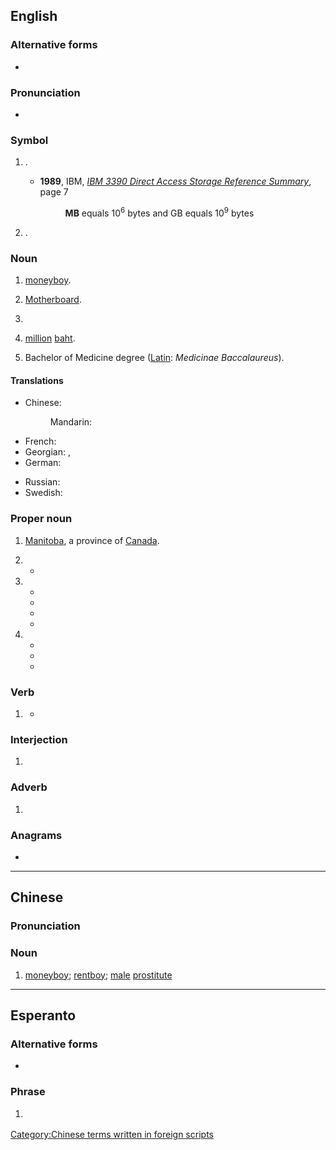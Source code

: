 {{also|Mb|mb'}}
{{character info|㎆}}

==English==

===Alternative forms===
* {{alter|en|mb||interjection, adverb}}

===Pronunciation===
* {{audio|en|En-au-MB.ogg|Audio (AU)}}

===Symbol===
{{en-symbol}}

# {{lb|en|computing|formal}} {{l|en|megabyte}} {{gloss|1,000 [[kilobyte]]s or 1,000,000 bytes}}.
#* '''1989''', IBM, ''[http://bitsavers.informatik.uni-stuttgart.de/pdf/ibm/dasd/reference_summary/GX26-4577-0_3390_Reference_Summary_Jun89.pdf IBM 3390 Direct Access Storage Reference Summary]'', page 7
#*: '''MB''' equals 10<sup>6</sup> bytes and GB equals 10<sup>9</sup> bytes
# {{lb|en|computing|informal}} {{l|en|mebibyte}} {{gloss|2<sup>10</sup> (1024) [[kibibytes]] or 2<sup>20</sup> (1,048,576) [[byte]]s}}.
#: {{syn|en|MiB}}

===Noun===
{{en-noun}}

# {{lb|en|China|slang}} [[moneyboy]].
# {{lb|en|computing}} [[motherboard|Motherboard]].
# {{lb|en|military|US}} {{initialism of|en|[[marine]] [[barracks]]}}
# {{lb|en|Thailand}} [[million]] [[baht]].
# Bachelor of Medicine degree ([[Latin]]: ''Medicinae Baccalaureus'').

====Translations====
{{trans-top|Bachelor of Medicine degree}}
{{trans-mid}}
{{trans-bottom}}

{{trans-top|moneyboy (Chinese slang)}}
* Chinese:
*: Mandarin: {{t+|cmn|MB|tr=MB}}
{{trans-mid}}
{{trans-bottom}}

{{trans-top|megabyte}}
* French: {{t+|fr|Mo}}
* Georgian: {{t|ka|მბაიტი}}, {{t|ka|მბ}}
* German: {{t|de|MB}}
{{trans-mid}}
* Russian: {{t+|ru|Мб}}
* Swedish: {{t+|sv|MB|c}}
{{trans-bottom}}

{{trans-top|motherboard}}
{{trans-mid}}
{{trans-bottom}}

===Proper noun===
{{en-proper noun}}

# [[Manitoba]], a province of [[Canada]].
#: {{coordinate terms|en|AB|BC|NB|NL|NS|NT|NU|ON|PE|QC|SK|YT}}
# {{initialism of|en|{{w|Myers–Briggs Type Indicator|Myers–Briggs}}}}
#* {{quote-newsgroup|en
|date=21 Jan 1997
|author=Steve Myers
|title=jung's 8 vs <b>MB</b>'s 16
|newsgroup=alt.psychology.personality
|url=https://groups.google.com/g/alt.psychology.personality/c/y2wUtY9QvAc/m/aUxFwnqqJ3gJ
|text=For example, Jung described one type as being introverted sensing. In<br><b>MB</b> terminology, this means that introverted sensing is dominant (ie<br>ISxJ types). What <b>MB</b> 'adds' is that this function is supported by<br>extraverted thinking or feeling as the auxiliary. The mapping between<br>the models is:
}}
# {{initialism of|en|Mercedes-Benz}}
#* {{quote-newsgroup|en
|date=4 Mar 1994
|author=Holger Spielmann
|title=*High* power cars -- Why
|newsgroup=rec.autos
|url=https://groups.google.com/g/rec.autos/c/Cx8tEjGDbrg/m/fsOhGbdm-vsJ
|text=And<br>for those of us with less $$$, one of the BMW 3-series or '''MB''' C class should<br>satisfy all needs. 
}}
#* {{quote-newsgroup|en
|date=13 Nov 1999
|author=Joseph Vogt
|title=Only Mercedes antifreeze in '''MB''' cars?
|newsgroup=alt.auto.mercedes
|url=https://groups.google.com/g/alt.auto.mercedes/c/vIOQIRanrwQ/m/fJ0zyijES0UJ
|text=Though I'm not an expert, as a long-term MB owner I have read and been<br>told that '''MB''' coolant is superior because of its buffering properties. It<br>retains a stable pH for longer than the large commercial brands. I used<br>to think "propylene glycol is all the same" however others have convinced<br>me it's cheap insurance to go with original '''MB''' coolant.
}}
#* {{quote-newsgroup|en
|date=12 Jul 2001
|author=Dan--
|title=Hyundia S Coupe
|newsgroup=aus.cars
|url=https://groups.google.com/g/aus.cars/c/tC8Cc2e3K3E/m/e_3V-ElrLloJ
|text=Yeah '''MB''' still does make inline sixes just low volumes (mainly for<br>Daewoo). Apart from the Diesel engines they build for trucks and buses. 
}}
#* {{quote-newsgroup|en
|date=4 Oct 2009
|author=pheo...@gmail.com
|title=Poor '''MB''' Build Quality -- Why do you guys still buy '''MB'''?
|newsgroup=alt.auto.mercedes
|url=https://groups.google.com/g/alt.auto.mercedes/c/Ppt7HEJpGpk/m/_X5PJM_mYUUJ
|text=I learned part of the reason (at least in USA) started in early 1980's<br>(I think 1982) when '''MB''' cars started to be built in USA.
}}
# {{initialism of|en|{{w|Matchbox (brand)|Matchbox}}}}
#* {{quote-newsgroup|en
|date=17 Sept 1997
|author=SEDLYTZ
|title=The new '''MB''' are great
|newsgroup=rec.toys.cars
|url=https://groups.google.com/g/rec.toys.cars/c/ouX2x1hUzEU/m/mXwBEUMzn5sJ
|text=Just found a new batch of '''MB''': Green Viper #10, New Viper Hardtop #1, Red<br>Prowler #38, BMW #25, plus several others. '''MB''' has really done well in 1997.
}}
#* {{quote-newsgroup|en
|date=21 Mar 1998
|author=Dave Marino
|title=WTB:'''MB''' Prem, Inaug & Regular Cars
|newsgroup=rec.toys.misc
|url=https://groups.google.com/g/rec.toys.misc/c/1FftrvaiM5Y/m/YVeeyjDYopwJ
|text=I am looking for the following '''MB''' cars, please email me if you have any<br>and the price you are asking:
}}
#* {{quote-newsgroup|en
|date=26 Sept 1998
|author=Dscdpm
|title=Are there any Subaru HW or '''MB''' cars, any year???
|newsgroup=rec.toys.cars
|url=https://groups.google.com/g/rec.toys.cars/c/qBzzWR4lTUQ/m/ygxpW1h4n4IJ
|text=>Are there any Subaru HW or '''MB''' cars, any year???<br><br>Nope, nada. I used to own a Subary Legacy myself and was always looking (still<br>looking) for a diecast of the same. No Hotwheels or Matchbox castings have<br>been made ... yet
}}

===Verb===
{{head|en|verb}}

# {{lb|en|knitting}} {{abbreviation of|en|[[make]] [[bobble]]}}
#* {{quote-book|en|year=2011|author=Jane Davis|title=Knitting - The Complete Guide|page=145|passage=Row 1: K2, '''MB''', k1, do not turn.}}

===Interjection===
{{en-interjection}}

# {{lb|en|internet slang|texting}} {{initialism of|en|my bad}}

===Adverb===
{{en-adv|-}}

# {{lb|en|internet slang|texting}} {{abbreviation of|en|maybe}}

===Anagrams===
* {{anagrams|en|a=bm|B&M|BM}}

----

==Chinese==

===Pronunciation===
{{rfp|zh}}

===Noun===
{{zh-noun}}

# {{lb|zh|slang}} [[moneyboy]]; [[rentboy]]; [[male]] [[prostitute]]

[[Category:Chinese terms written in foreign scripts]]

----

==Esperanto==

===Alternative forms===
* {{l|eo|MFB}}

===Phrase===
{{head|eo|phrase}}

# {{lb|eo|texting}} {{abbreviation of|eo|mi fartas bone|mi [fartas] bone|I am well}}